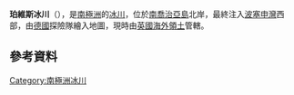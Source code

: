 {{coord|54|6|S|37|10|W|display=title}}

'''珀維斯冰川'''（{{lang-de|Purvis-Gletscher}}），是[[南極洲|南極洲]]的[[冰川|冰川]]，位於[[南喬治亞島|南喬治亞島]]北岸，最終注入[[波塞申灣|波塞申灣]]西部，由[[德國|德國]]探險隊繪入地圖，現時由[[英國海外領土|英國海外領土]]管轄。

==參考資料==
{{usgs-gazetteer}}

{{Antarctica-geo-stub}}
[[Category:南極洲冰川|Category:南極洲冰川]]